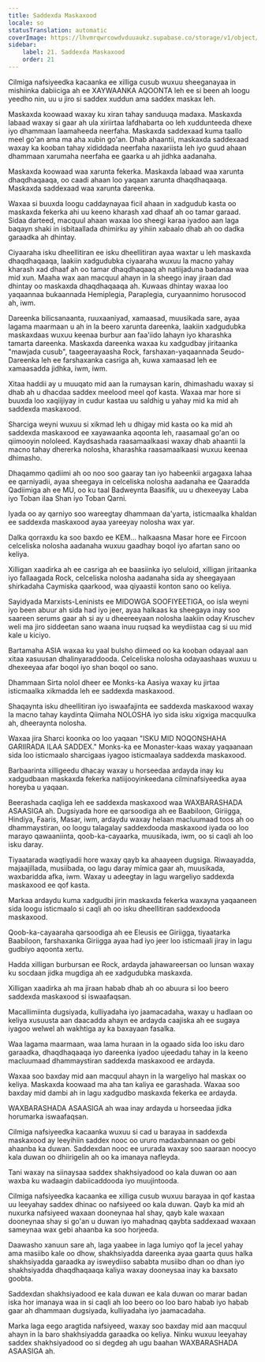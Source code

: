 ```yaml
---
title: Saddexda Maskaxood
locale: so
statusTranslation: automatic
coverImage: https://lhvmrqwrcowdvduuaukz.supabase.co/storage/v1/object/public/strapi-uploads/small_cover-educacion-fundamental.webp-2d51a7828a2b1309555be27f7e2a61a0.webp
sidebar:
    label: 21. Saddexda Maskaxood
    order: 21
---
```

Cilmiga nafsiyeedka kacaanka ee xilliga cusub wuxuu sheeganayaa in mishiinka dabiiciga ah ee XAYWAANKA AQOONTA leh ee si been ah loogu yeedho nin, uu u jiro si saddex xuddun ama saddex maskax leh.

Maskaxda koowaad waxay ku xiran tahay sanduuqa madaxa. Maskaxda labaad waxay si gaar ah ula xiriirtaa lafdhabarta oo leh xuddunteeda dhexe iyo dhammaan laamaheeda neerfaha. Maskaxda saddexaad kuma taallo meel go'an ama ma aha xubin go'an. Dhab ahaantii, maskaxda saddexaad waxay ka kooban tahay xididdada neerfaha naxariista leh iyo guud ahaan dhammaan xarumaha neerfaha ee gaarka u ah jidhka aadanaha.

Maskaxda koowaad waa xarunta fekerka. Maskaxda labaad waa xarunta dhaqdhaqaaqa, oo caadi ahaan loo yaqaan xarunta dhaqdhaqaaqa. Maskaxda saddexaad waa xarunta dareenka.

Waxaa si buuxda loogu caddaynayaa ficil ahaan in xadgudub kasta oo maskaxda fekerka ahi uu keeno kharash xad dhaaf ah oo tamar garaad. Sidaa darteed, macquul ahaan waxaa loo sheegi karaa iyadoo aan laga baqayn shaki in isbitaallada dhimirku ay yihiin xabaalo dhab ah oo dadka garaadka ah dhintay.

Ciyaaraha isku dheellitiran ee isku dheellitiran ayaa waxtar u leh maskaxda dhaqdhaqaaqa, laakiin xadgudubka ciyaaraha wuxuu la macno yahay kharash xad dhaaf ah oo tamar dhaqdhaqaaq ah natiijaduna badanaa waa mid xun. Maaha wax aan macquul ahayn in la sheego inay jiraan dad dhintay oo maskaxda dhaqdhaqaaqa ah. Kuwaas dhintay waxaa loo yaqaannaa bukaannada Hemiplegia, Paraplegia, curyaannimo horusocod ah, iwm.

Dareenka bilicsanaanta, ruuxaaniyad, xamaasad, muusikada sare, ayaa lagama maarmaan u ah in la beero xarunta dareenka, laakiin xadgudubka maskaxdaas wuxuu keenaa burbur aan faa'iido lahayn iyo kharashka tamarta dareenka. Maskaxda dareenka waxaa ku xadgudbay jiritaanka "mawjada cusub", taageerayaasha Rock, farshaxan-yaqaannada Seudo-Dareenka leh ee farshaxanka casriga ah, kuwa xamaasad leh ee xamaasadda jidhka, iwm, iwm.

Xitaa haddii ay u muuqato mid aan la rumaysan karin, dhimashadu waxay si dhab ah u dhacdaa saddex meelood meel qof kasta. Waxaa mar hore si buuxda loo xaqiijiyay in cudur kastaa uu saldhig u yahay mid ka mid ah saddexda maskaxood.

Sharciga weyni wuxuu si xikmad leh u dhigay mid kasta oo ka mid ah saddexda maskaxood ee xayawaanka aqoonta leh, raasamaal go'an oo qiimooyin nololeed. Kaydsashada raasamaalkaasi waxay dhab ahaantii la macno tahay dhererka nolosha, kharashka raasamaalkaasi wuxuu keenaa dhimasho.

Dhaqammo qadiimi ah oo noo soo gaaray tan iyo habeenkii argagaxa lahaa ee qarniyadii, ayaa sheegaya in celceliska nolosha aadanaha ee Qaaradda Qadiimiga ah ee MU, oo ku taal Badweynta Baasifik, uu u dhexeeyay Laba iyo Toban ilaa Shan iyo Toban Qarni.

Iyada oo ay qarniyo soo wareegtay dhammaan da'yarta, isticmaalka khaldan ee saddexda maskaxood ayaa yareeyay nolosha wax yar.

Dalka qorraxdu ka soo baxdo ee KEM... halkaasna Masar hore ee Fircoon celceliska nolosha aadanaha wuxuu gaadhay boqol iyo afartan sano oo keliya.

Xilligan xaadirka ah ee casriga ah ee baasiinka iyo seluloid, xilligan jiritaanka iyo fallaagada Rock, celceliska nolosha aadanaha sida ay sheegayaan shirkadaha Caymiska qaarkood, waa qiyaastii konton sano oo keliya.

Sayidyada Marxists-Leninists ee MIDOWGA SOOFIYEETIGA, oo isla weyni iyo been abuur ah sida had iyo jeer, ayaa halkaas ka sheegaya inay soo saareen serums gaar ah si ay u dheereeyaan nolosha laakiin oday Kruschev weli ma jiro siddeetan sano waana inuu ruqsad ka weydiistaa cag si uu mid kale u kiciyo.

Bartamaha ASIA waxaa ku yaal bulsho diimeed oo ka kooban odayaal aan xitaa xasuusan dhalinyaraddooda. Celceliska nolosha odayaashaas wuxuu u dhexeeyaa afar boqol iyo shan boqol oo sano.

Dhammaan Sirta nolol dheer ee Monks-ka Aasiya waxay ku jirtaa isticmaalka xikmadda leh ee saddexda maskaxood.

Shaqaynta isku dheellitiran iyo iswaafajinta ee saddexda maskaxood waxay la macno tahay kaydinta Qiimaha NOLOSHA iyo sida isku xigxiga macquulka ah, dheeraynta nolosha.

Waxaa jira Sharci koonka oo loo yaqaan "ISKU MID NOQONSHAHA GARIIRADA ILAA SADDEX." Monks-ka ee Monaster-kaas waxay yaqaanaan sida loo isticmaalo sharcigaas iyagoo isticmaalaya saddexda maskaxood.

Barbaarinta xilligeedu dhacay waxay u horseedaa ardayda inay ku xadgudbaan maskaxda fekerka natiijooyinkeedana cilminafsiyeedka ayaa horeyba u yaqaan.

Beerashada caqliga leh ee saddexda maskaxood waa WAXBARASHADA ASAASIGA ah. Dugsiyada hore ee qarsoodiga ah ee Baabiloon, Giriigga, Hindiya, Faaris, Masar, iwm, ardaydu waxay helaan macluumaad toos ah oo dhammaystiran, oo loogu talagalay saddexdooda maskaxood iyada oo loo marayo qawaaniinta, qoob-ka-cayaarka, muusikada, iwm, oo si caqli ah loo isku daray.

Tiyaatarada waqtiyadii hore waxay qayb ka ahaayeen dugsiga. Riwaayadda, majaajillada, musiibada, oo lagu daray mímica gaar ah, muusikada, waxbaridda afka, iwm. Waxay u adeegtay in lagu wargeliyo saddexda maskaxood ee qof kasta.

Markaa ardaydu kuma xadgudbi jirin maskaxda fekerka waxayna yaqaaneen sida loogu isticmaalo si caqli ah oo isku dheellitiran saddexdooda maskaxood.

Qoob-ka-cayaaraha qarsoodiga ah ee Eleusis ee Giriigga, tiyaatarka Baabiloon, farshaxanka Giriigga ayaa had iyo jeer loo isticmaali jiray in lagu gudbiyo aqoonta xertu.

Hadda xilligan burbursan ee Rock, ardayda jahawareersan oo lunsan waxay ku socdaan jidka mugdiga ah ee xadgudubka maskaxda.

Xilligan xaadirka ah ma jiraan habab dhab ah oo abuura si loo beero saddexda maskaxood si iswaafaqsan.

Macallimiinta dugsiyada, kulliyadaha iyo jaamacadaha, waxay u hadlaan oo keliya xusuusta aan daacadda ahayn ee ardayda caajiska ah ee sugaya iyagoo welwel ah wakhtiga ay ka baxayaan fasalka.

Waa lagama maarmaan, waa lama huraan in la ogaado sida loo isku daro garaadka, dhaqdhaqaaqa iyo dareenka iyadoo ujeedadu tahay in la keeno macluumaad dhammaystiran saddexda maskaxood ee ardayda.

Waxaa soo baxday mid aan macquul ahayn in la wargeliyo hal maskax oo keliya. Maskaxda koowaad ma aha tan kaliya ee garashada. Waxaa soo baxday mid dambi ah in lagu xadgudbo maskaxda fekerka ee ardayda.

WAXBARASHADA ASAASIGA ah waa inay ardayda u horseedaa jidka horumarka iswaafaqsan.

Cilmiga nafsiyeedka kacaanka wuxuu si cad u barayaa in saddexda maskaxood ay leeyihiin saddex nooc oo ururo madaxbannaan oo gebi ahaanba ka duwan. Saddexdan nooc ee ururada waxay soo saaraan noocyo kala duwan oo dhiirigelin ah oo ka imanaya nafleyda.

Tani waxay na siinaysaa saddex shakhsiyadood oo kala duwan oo aan waxba ku wadaagin dabiicaddooda iyo muujintooda.

Cilmiga nafsiyeedka kacaanka ee xilliga cusub wuxuu barayaa in qof kastaa uu leeyahay saddex dhinac oo nafsiyeed oo kala duwan. Qayb ka mid ah nuxurka nafsiyeed waxaan dooneynaa hal shay, qayb kale waxaan dooneynaa shay si go'an u duwan iyo mahadnaq qaybta saddexaad waxaan sameynaa wax gebi ahaanba ka soo horjeeda.

Daawasho xanuun sare ah, laga yaabee in laga lumiyo qof la jecel yahay ama masiibo kale oo dhow, shakhsiyadda dareenka ayaa gaarta quus halka shakhsiyadda garaadka ay isweydiiso sababta musiibo dhan oo dhan iyo shakhsiyadda dhaqdhaqaaqa kaliya waxay dooneysaa inay ka baxsato goobta.

Saddexdan shakhsiyadood ee kala duwan ee kala duwan oo marar badan iska hor imanaya waa in si caqli ah loo beero oo loo baro habab iyo habab gaar ah dhammaan dugsiyada, kulliyadaha iyo jaamacadaha.

Marka laga eego aragtida nafsiyeed, waxay soo baxday mid aan macquul ahayn in la baro shakhsiyadda garaadka oo keliya. Ninku wuxuu leeyahay saddex shakhsiyadood oo si degdeg ah ugu baahan WAXBARASHADA ASAASIGA ah.


